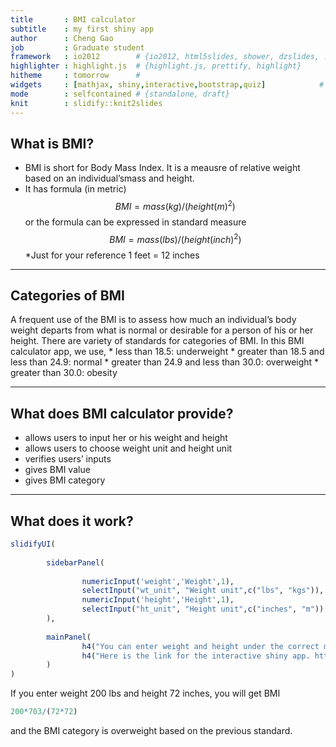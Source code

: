 ```yaml
---
title       : BMI calculator
subtitle    : my first shiny app        
author      : Cheng Gao 
job         : Graduate student
framework   : io2012        # {io2012, html5slides, shower, dzslides, ...}
highlighter : highlight.js  # {highlight.js, prettify, highlight}
hitheme     : tomorrow      # 
widgets     : [mathjax, shiny,interactive,bootstrap,quiz]            # {mathjax, quiz, bootstrap}
mode        : selfcontained # {standalone, draft}
knit        : slidify::knit2slides
---
```


## What is BMI?

* BMI is short for Body Mass Index. It is a meausre of relative weight based on an individual'smass and height.
* It has formula (in metric) $$ BMI=mass(kg)/(height(m)^2) $$
or the formula can be expressed in standard measure $$ BMI=mass(lbs)/(height(inch)^2) $$
*Just for your reference 1 feet = 12 inches

--- 

## Categories of BMI
A frequent use of the BMI is to assess how much an individual's body weight departs from what is normal or desirable for a person of his or her height. There are variety of standards for categories of BMI. In this BMI calculator app, we use,
* less than 18.5: underweight
* greater than 18.5 and less than 24.9: normal
* greater than 24.9 and less than 30.0: overweight
* greater than 30.0: obesity

---

## What does BMI calculator provide?
* allows users to input her or his weight and height
* allows users to choose weight unit and height unit
* verifies users' inputs
* gives BMI value
* gives BMI category

--- 

## What does it work?
``` r
slidifyUI(
        
        sidebarPanel(
                
                numericInput('weight','Weight',1),
                selectInput("wt_unit", "Weight unit",c("lbs", "kgs")),
                numericInput('height','Height',1),
                selectInput("ht_unit", "Height unit",c("inches", "m"))
        ),
        
        mainPanel(          
                h4("You can enter weight and height under the correct measure."),
                h4("Here is the link for the interactive shiny app. https://chenggao.shinyapps.io                        /Data_product/.")
        )        
)
```
If you enter weight 200 lbs and height 72 inches, you will get BMI 
``` r
200*703/(72*72) 
``` 
and the BMI category is overweight based on the previous standard.













